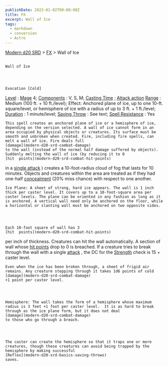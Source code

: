 ```yaml
---
publishDate: 2023-01-02T00:00:00Z
title: FX
excerpt: Wall of Ice
tags:
  - markdown
  - conversion
  - Astro
---
```


[Modern d20 SRD](/#modernD20) >
[FX](modern-d20-srd-fx-index) > Wall of Ice

##

    Wall of Ice




    Evocation [Cold]

[Level](modern-d20-srd-fx-level)
:
[Mage](modern-d20-srd-classes-advanced-mage)
4;
[Components](modern-d20-srd-fx-components)
: V, S, M;
[Casting Time](modern-d20-srd-fx-casting-time)
;
[Attack action](modern-d20-srd-combat-attack-actions)
[Range](modern-d20-srd-fx-range)
: Medium (100 ft. + 10 ft./level); Effect: Anchored plane of ice, up to one 10-ft. square/level, or hemisphere of ice with a radius of up to 3 ft. + 1 ft./level;
[Duration](modern-d20-srd-fx-duration)
: 1 minute/level;
[Saving Throw](modern-d20-srd-basics-saving-throws)
: See text;
[Spell Resistance](modern-d20-srd-special-abilities-spell-resistance)
: Yes

    This spell creates an anchored plane of ice or a hemisphere of ice, depending on the version selected. A wall of ice cannot form in an area occupied by physical objects or creatures. Its surface must be smooth and unbroken when created. Fire, including fire spells, can melt a wall of ice. Fire deals full
    [damage](modern-d20-srd-combat-damage)
    to the wall (instead of the normal half damage suffered by objects). Suddenly melting the wall of ice (by reducing it to 0
    [hit  points](modern-d20-srd-combat-hit-points)
in a
[single attack](modern-d20-srd-combat-attack-roll)
) creates a 10-foot-radius cloud of fog that lasts for 10 minutes. Objects and creatures within the area are treated as if they had one-half
[concealment](modern-d20-srd-combat-concealment)
(20% miss chance) with respect to one another.

    Ice Plane: A sheet of strong, hard ice appears. The wall is 1 inch thick per caster level. It covers up to a 10-foot-square area per caster levels. The plane can be oriented in any fashion as long as it is anchored. A vertical wall need only be anchored on the floor, while a horizontal or slanting wall must be anchored on two opposite sides.




    Each 10-foot square of wall has 3
    [hit  points](modern-d20-srd-combat-hit-points)
per inch of thickness. Creatures can hit the wall automatically. A section of wall whose
[hit points](modern-d20-srd-combat-hit-points)
drop to 0 is breached. If a creature tries to break through the wall with a single
[attack](modern-d20-srd-combat-attack-roll)
, the DC for the
[Strength](modern-d20-srd-basics-ability-scores)
check is 15 + caster level.

    Even when the ice has been broken through, a sheet of frigid air remains. Any creature stepping through it takes 1d6 points of cold
    [damage](modern-d20-srd-combat-damage)
    +1 point per caster level.




    Hemisphere: The wall takes the form of a hemisphere whose maximum radius is 3 feet +1 foot per caster level.  It is as hard to break through as the ice plane form, but it does not deal
    [damage](modern-d20-srd-combat-damage)
    to those who go through a breach.




    The caster can create the hemisphere so that it traps one or more creatures, though these creatures can avoid being trapped by the hemisphere by making successful
    [Reflex](modern-d20-srd-basics-saving-throws)
    saves.

